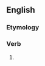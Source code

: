 ==English==

===Etymology===
{{suffix|en|approach|est}}

===Verb===
{{head|en|verb form}}

# {{en-archaic second-person singular of|approach}}